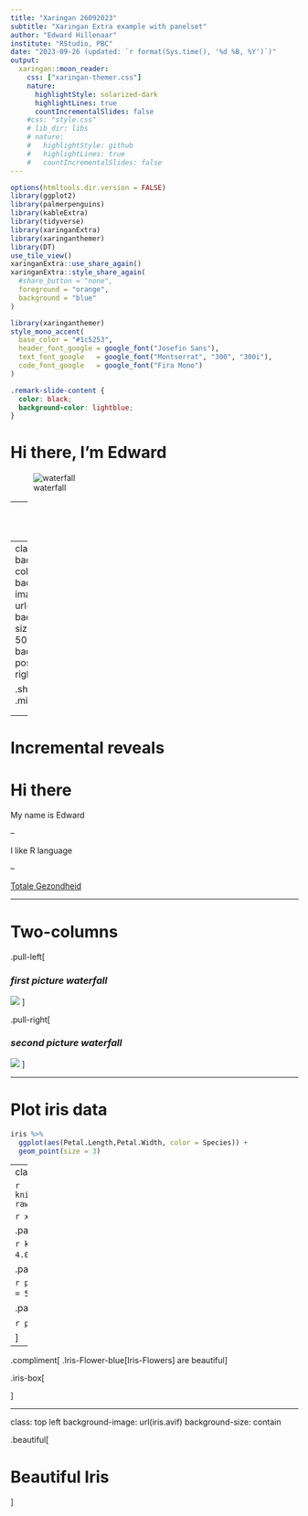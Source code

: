 ```yaml
---
title: "Xaringan 26092023"
subtitle: "Xaringan Extra example with panelset"
author: "Edward Hillenaar"
institute: "RStudio, PBC"
date: "2023-09-26 (updated: `r format(Sys.time(), '%d %B, %Y')`)"
output:
  xaringan::moon_reader:
    css: ["xaringan-themer.css"]
    nature:
      highlightStyle: solarized-dark
      highlightLines: true
      countIncrementalSlides: false
    #css: "style.css"
    # lib_dir: libs
    # nature:
    #   highlightStyle: github
    #   highlightLines: true
    #   countIncrementalSlides: false
---
```


```r
options(htmltools.dir.version = FALSE)
library(ggplot2)
library(palmerpenguins)
library(kableExtra)
library(tidyverse)
library(xaringanExtra)
library(xaringanthemer)
library(DT)
use_tile_view()
xaringanExtra::use_share_again()
xaringanExtra::style_share_again(
  #share_button = "none",
  foreground = "orange",
  background = "blue"
)
```

```r
library(xaringanthemer)
style_mono_accent(
  base_color = "#1c5253",
  header_font_google = google_font("Josefin Sans"),
  text_font_google   = google_font("Montserrat", "300", "300i"),
  code_font_google   = google_font("Fira Mono")
)
```

```css
.remark-slide-content {
  color: black;
  background-color: lightblue;
}
```


# Hi there, I'm Edward

![waterfall](https://images.unsplash.com/photo-1519582149095-fe7d19b2a3d2?ixlib=rb-4.0.3&ixid=M3wxMjA3fDB8MHxzZWFyY2h8NHx8d2F0ZXJmYWxsfGVufDB8fDB8fHww&auto=format&fit=crop&w=500&q=60)

---
class: center, middle

# This is a second picture of a waterfall

![waterfall2](https://images.unsplash.com/photo-1482685945432-29a7abf2f466?ixlib=rb-4.0.3&ixid=M3wxMjA3fDB8MHxzZWFyY2h8N3x8d2F0ZXJmYWxsfGVufDB8fDB8fHww&auto=format&fit=crop&w=500&q=60)

---
class: top left
background-color: black
background-image: url(milk.avif)
background-size: 400px 500px
background-position: top right

.shopping[<h1>Shopping list</h1>
]
.milk[<h2><ul>
  <li>kaas</li>
  <li>melk
        <ol>
          <li>volle melk</li>
          <li>halfvolle melk</li>
          <li>magere melk</li>
        </ol>
  </li>
  <li>boter</li>
</ul></h2>
]

<style>

</style>
---

# Incremental reveals

# Hi there

My name is Edward

--

I like R language

--

[Totale Gezondheid](https://www.totalegezondheid.com)

---

<h1>Two-columns</h1>

.pull-left[

<h3>*first picture waterfall*</h3>
![](https://images.unsplash.com/photo-1519582149095-fe7d19b2a3d2?ixlib=rb-4.0.3&ixid=M3wxMjA3fDB8MHxzZWFyY2h8NHx8d2F0ZXJmYWxsfGVufDB8fDB8fHww&auto=format&fit=crop&w=500&q=60)
]

.pull-right[

<h3>*second picture waterfall*</h3>
![](https://images.unsplash.com/photo-1482685945432-29a7abf2f466?ixlib=rb-4.0.3&ixid=M3wxMjA3fDB8MHxzZWFyY2h8N3x8d2F0ZXJmYWxsfGVufDB8fDB8fHww&auto=format&fit=crop&w=500&q=60)
]

---

# Plot iris data

```r
iris %>% 
  ggplot(aes(Petal.Length,Petal.Width, color = Species)) +
  geom_point(size = 3)
```

---
class: center, middle

```r
knitr::include_graphics("https://github.com/EdwardHill15/Data/blob/main/logo/Total%20Health%20Logo%20New%20maart%202014.jpg?raw=true")
```

```r
xaringanExtra::use_panelset()
```

.panelset[
.panel[.panel-name[Image]

```r
knitr::include_graphics("https://images.unsplash.com/photo-1540163502599-a3284e17072d?ixlib=rb-4.0.3&ixid=M3wxMjA3fDB8MHxzZWFyY2h8NHx8aXJpc3xlbnwwfHwwfHx8MA%3D%3D&auto=format&fit=crop&w=500&q=60")
```
]

.panel[.panel-name[Code]

```r
plot1 <- ggplot(data = iris, aes(x = Petal.Length, #<<
                        y = Petal.Width, 
                        col = Species, 
                        shape = Species)) +
  geom_point(size = 5)
```
]

.panel[.panel-name[Data]
```r
knitr::kable(head(iris), format = 'html')
# datatable(iris)
```
]
.panel[.panel-name[Plot1]

```r
plot1
```
]

]

---

.compliment[
.Iris-Flower-blue[Iris-Flowers] are beautiful
]

<style>

</style>

.iris-box[

]

<style>

</style>

---
class: top left
background-image: url(iris.avif)
background-size: contain

.beautiful[<h1>Beautiful Iris</h1>

]

<style>

</style>
